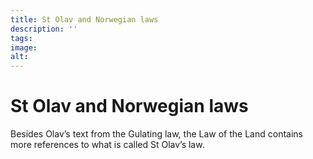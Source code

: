 ```yaml
---
title: St Olav and Norwegian laws
description: ''
tags:
image: 
alt: 
---
```


# St Olav and Norwegian laws

Besides Olav’s text from the Gulating law, the Law of the Land contains more references to what is called St Olav’s law.
